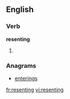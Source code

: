 ==English==

===Verb===
'''resenting'''

# {{present participle of|resent}}

===Anagrams===
* [[enterings#English|enterings]]

[[fr:resenting]]
[[vi:resenting]]